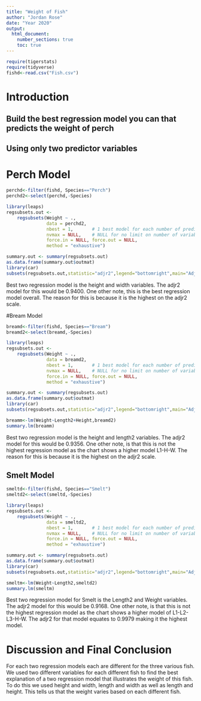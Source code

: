 ```yaml
---
title: "Weight of Fish"
author: "Jordan Rose"
date: "Year 2020"
output: 
  html_document:
    number_sections: true
    toc: true
---
```



```r
require(tigerstats)
require(tidyverse)
fishd<-read.csv("Fish.csv")
```

# Introduction

<!--In this section you explain what you are trying to show.  Where did the data come from?  What is the research or other question you are trying to answer?!-->

## Build the best regression model you can that predicts the weight of perch
## Using only two predictor variables  


# Perch Model 

```r
perchd<-filter(fishd, Species=="Perch")
perchd2<-select(perchd,-Species)
```


```r
library(leaps)
regsubsets.out <-
    regsubsets(Weight ~ .,
               data = perchd2,
               nbest = 1,       # 1 best model for each number of predictors
               nvmax = NULL,    # NULL for no limit on number of variables
               force.in = NULL, force.out = NULL,
               method = "exhaustive")

summary.out <- summary(regsubsets.out)
as.data.frame(summary.out$outmat)
library(car)
subsets(regsubsets.out,statistic="adjr2",legend="bottomright",main="Adjusted R^2")
```

Best two regression model is the height and width variables. The adjr2 model for this would be 0.9400. One other note, this is the best regression model overall. The reason for this is because it is the highest on the adjr2 scale. 

<!--Decide on your methods:  use "variable analysis" or other appropriate descriptors.  Make sure to choose at least one graphical method and at least one numerical method.!-->

#Bream Model 

```r
breamd<-filter(fishd, Species=="Bream")
breamd2<-select(breamd,-Species)
```

```r
library(leaps)
regsubsets.out <-
    regsubsets(Weight ~ .,
               data = breamd2,
               nbest = 1,       # 1 best model for each number of predictors
               nvmax = NULL,    # NULL for no limit on number of variables
               force.in = NULL, force.out = NULL,
               method = "exhaustive")

summary.out <- summary(regsubsets.out)
as.data.frame(summary.out$outmat)
library(car)
subsets(regsubsets.out,statistic="adjr2",legend="bottomright",main="Adjusted R^2")
```
```r
breamm<-lm(Weight~Length2+Height,breamd2)
summary.lm(breamm)
```

Best two regression model is the height and length2 variables. The adjr2 model for this would be 0.9356. One other note, is that this is not the highest regression model as the chart shows a higher model L1-H-W. The reason for this is because it is the highest on the adjr2 scale.

<!--Divide this section into two sub-sections:  One for your descriptive  results and one for your inferential results.!-->

## Smelt Model 

```r
smeltd<-filter(fishd, Species=="Smelt")
smeltd2<-select(smeltd,-Species)
```

```r
library(leaps)
regsubsets.out <-
    regsubsets(Weight ~ .,
               data = smeltd2,
               nbest = 1,       # 1 best model for each number of predictors
               nvmax = NULL,    # NULL for no limit on number of variables
               force.in = NULL, force.out = NULL,
               method = "exhaustive")

summary.out <- summary(regsubsets.out)
as.data.frame(summary.out$outmat)
library(car)
subsets(regsubsets.out,statistic="adjr2",legend="bottomright",main="Adjusted R^2")
```

```r
smeltm<-lm(Weight~Length2,smeltd2)
summary.lm(smeltm)
```

Best two regression model for Smelt is the Length2 and Weight variables. The adjr2 model for this would be 0.9168. One other note, is that this is not the highest regression model as the chart shows a higher model of L1-L2-L3-H-W. The adjr2 for that model equates to 0.9979 making it the highest model. 

# Discussion and Final Conclusion

<!--Discussion and conclusion here.  If you found a relationship be sure to consider whether the relationship occurs because one of the variavbles causes the other, or whether they perhasps are related for some other reason.  Watch the chapter 6 videos from the GeorgeTown videos collection.!-->

For each two regression models each are different for the three various fish. We used two different variables for each different fish to find the best explanation of a two regression model that illustrates the weight of this fish. To do this we used height and width, length and width as well as length and height. This tells us that the weight varies based on each different fish.  
